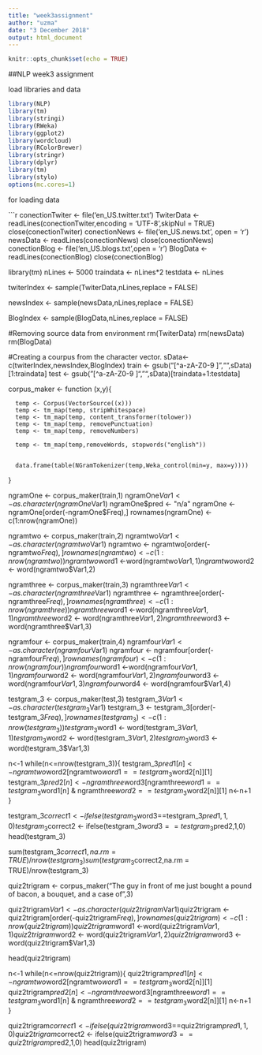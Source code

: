 ---
title: "week3assignment"
author: "uzma"
date: "3 December 2018"
output: html_document
---

```{r setup, include=FALSE}
knitr::opts_chunk$set(echo = TRUE)
```

##NLP week3 assignment

load libraries and data

```{r library}
library(NLP)
library(tm)
library(stringi)
library(RWeka)
library(ggplot2)
library(wordcloud)
library(RColorBrewer)
library(stringr)
library(dplyr)
library(tm)
library(stylo)
options(mc.cores=1)
```

for loading data

```{r debug}
conectionTwiter <- file('en_US.twitter.txt')
TwiterData <- readLines(conectionTwiter,encoding = 'UTF-8',skipNul = TRUE)
close(conectionTwiter)
conectionNews <- file('en_US.news.txt', open = 'r')
newsData <- readLines(conectionNews)
close(conectionNews)
conectionBlog <- file('en_US.blogs.txt',open = 'r')
BlogData <- readLines(conectionBlog)
close(conectionBlog)

library(tm)
nLines <- 5000
traindata <- nLines*2
testdata <- nLines





twiterIndex <- sample(TwiterData,nLines,replace = FALSE)

newsIndex <- sample(newsData,nLines,replace = FALSE)

BlogIndex <- sample(BlogData,nLines,replace = FALSE)

#Removing source data from environment
rm(TwiterData)
rm(newsData)
rm(BlogData)

#Creating a courpus from the character vector. 
sData<- c(twiterIndex,newsIndex,BlogIndex)
train <- gsub("[^a-zA-Z0-9 ]","",sData)[1:traindata]
test <- gsub("[^a-zA-Z0-9 ]","",sData)[traindata+1:testdata]


corpus_maker <- function (x,y){
      
      temp <- Corpus(VectorSource((x)))
      temp <- tm_map(temp, stripWhitespace)
      temp <- tm_map(temp, content_transformer(tolower))
      temp <- tm_map(temp, removePunctuation)
      temp <- tm_map(temp, removeNumbers)
      
      temp <- tm_map(temp,removeWords, stopwords("english"))
      
     
      data.frame(table(NGramTokenizer(temp,Weka_control(min=y, max=y))))
}

ngramOne <- corpus_maker(train,1)
ngramOne$Var1 <- as.character(ngramOne$Var1)
ngramOne$pred <- "n/a"
ngramOne <- ngramOne[order(-ngramOne$Freq),]
rownames(ngramOne) <- c(1:nrow(ngramOne))

ngramtwo <- corpus_maker(train,2)
ngramtwo$Var1 <- as.character(ngramtwo$Var1)
ngramtwo <- ngramtwo[order(-ngramtwo$Freq),]
rownames(ngramtwo) <- c(1:nrow(ngramtwo))
ngramtwo$word1 <-word(ngramtwo$Var1,1)
ngramtwo$word2 <- word(ngramtwo$Var1,2)

ngramthree <- corpus_maker(train,3)
ngramthree$Var1 <- as.character(ngramthree$Var1)
ngramthree <- ngramthree[order(-ngramthree$Freq),]
rownames(ngramthree) <- c(1:nrow(ngramthree))
ngramthree$word1 <-word(ngramthree$Var1,1)
ngramthree$word2 <- word(ngramthree$Var1,2)
ngramthree$word3 <- word(ngramthree$Var1,3)

ngramfour <- corpus_maker(train,4)
ngramfour$Var1 <- as.character(ngramfour$Var1)
ngramfour <- ngramfour[order(-ngramfour$Freq),]
rownames(ngramfour) <- c(1:nrow(ngramfour))
ngramfour$word1 <-word(ngramfour$Var1,1)
ngramfour$word2 <- word(ngramfour$Var1,2)
ngramfour$word3 <- word(ngramfour$Var1,3)
ngramfour$word4 <- word(ngramfour$Var1,4)

testgram_3 <- corpus_maker(test,3)
testgram_3$Var1 <- as.character(testgram_3$Var1)
testgram_3 <- testgram_3[order(-testgram_3$Freq),]
rownames(testgram_3) <- c(1:nrow(testgram_3))
testgram_3$word1 <- word(testgram_3$Var1,1)
testgram_3$word2 <- word(testgram_3$Var1,2)
testgram_3$word3 <- word(testgram_3$Var1,3)

n<-1
while(n<=nrow(testgram_3)){
  testgram_3$pred1[n]<-ngramtwo$word2[ngramtwo$word1==testgram_3$word2[n]][1]
  testgram_3$pred2[n]<-ngramthree$word3[ngramthree$word1==testgram_3$word1[n] & ngramthree$word2==testgram_3$word2[n]][1]
  n<-n+1  
}

testgram_3$correct1 <- ifelse(testgram_3$word3==testgram_3$pred1,1,0)
testgram_3$correct2 <- ifelse(testgram_3$word3==testgram_3$pred2,1,0)
head(testgram_3)

sum(testgram_3$correct1,na.rm = TRUE)/nrow(testgram_3)
sum(testgram_3$correct2,na.rm = TRUE)/nrow(testgram_3)

quiz2trigram <- corpus_maker("The guy in front of me just bought a pound of bacon, a bouquet, and a case of",3)

quiz2trigram$Var1 <- as.character(quiz2trigram$Var1)quiz2trigram <- quiz2trigram[order(-quiz2trigram$Freq),]
rownames(quiz2trigram) <- c(1:nrow(quiz2trigram))
quiz2trigram$word1 <-word(quiz2trigram$Var1,1)
quiz2trigram$word2 <- word(quiz2trigram$Var1,2)
quiz2trigram$word3 <- word(quiz2trigram$Var1,3)

head(quiz2trigram)

n<-1
while(n<=nrow(quiz2trigram)){
  quiz2trigram$pred1[n]<-ngramtwo$word2[ngramtwo$word1==testgram_3$word2[n]][1]
  quiz2trigram$pred2[n]<-ngramthree$word3[ngramthree$word1==testgram_3$word1[n] & ngramthree$word2==testgram_3$word2[n]][1]
  n<-n+1  
}

quiz2trigram$correct1 <- ifelse(quiz2trigram$word3==quiz2trigram$pred1,1,0)
quiz2trigram$correct2 <- ifelse(quiz2trigram$word3==quiz2trigram$pred2,1,0)
head(quiz2trigram)